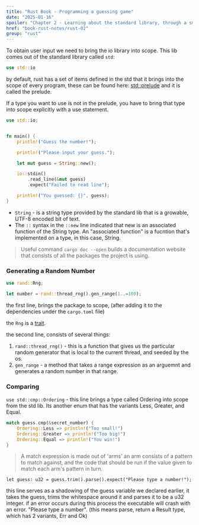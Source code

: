 ```yaml
---
title: "Rust Book - Programming a guessing game"
date: "2025-01-16"
spoiler: "Chapter 2 - Learning about the standard library, through a small guessing game 🕹️"
href: "book-rust-notes/rust-02"
group: "rust"
---
```


To obtain user input we need to bring the io library into scope. This lib comes out of the standard library called `std`:

```rust
use std::io
```

by default, rust has a set of items defined in the std that it brings into the scope of every program, these can be found here:
[std::prelude](https://doc.rust-lang.org/std/prelude/index.html)
and it is called the prelude.

If a type you want to use is not in the prelude, you have to bring that type into scope explicitly with a use statement.

```rust
use std::io;


fn main() {
    println!("Guess the number!");

    println!("Please input your guess.");

    let mut guess = String::new();

    io::stdin()
        .read_line(&mut guess)
        .expect("Failed to read line");

    println!("You guessed: {}", guess);
}

```

- `String` - is a string type provided by the standard lib that is a growable, UTF-8 encoded bit of text.
- The `::` syntax in the `::new` line indicated that new is an associated function of the String type. An "associated function" is a fucntion that's implemented on a type, in this case, String.

> Useful command `cargo doc --open` builds a documentation website that consists of all the packages the project is using.

### Generating a Random Number

```rust
use rand::Rng;

let number = rand::thread_rng().gen_range(1..=100);
```

the first line, brings the package to scope, (after adding it to the dependencies under the `cargo.toml` file)

the `Rng` is a [trait](https://doc.rust-lang.org/book/ch10-02-traits.html).

the second line, consists of several things:

1. `rand::thread_rng()` - this is a function that gives us the particular random generator that is local to the current thread, and seeded by the os.
2. `gen_range` - a method that takes a range expression as an arguemnt and generates a random number in that range.

### Comparing

`use std::cmp::Ordering` - this line brings a type called Ordering into scope from the std lib. Its another enum that has the variants Less, Greater, and Equal.

```rust
match guess.cmp(&secret_number) {
	Ordering::Less => println!("Too small!")
	Ordering::Greater => println!("Too big!")
	Ordering::Equal => println!("You win!")
}
```

> A match expression is made out of 'arms' an arm consists of a pattern to match against, and the code that should be run if the value given to match each arm's pattern in turn.

    let guess: u32 = guess.trim().parse().expect("Please type a number!");

this line serves as a shadowing of the guess variable we declared earlier, it takes the guess, trims the whitespace around it and parses it to be a u32 integer. if an error occurs during this process the executable will crash with an error. "Please type a number".
(this means parse, return a Result type, which has 2 variants, Err and Ok)

